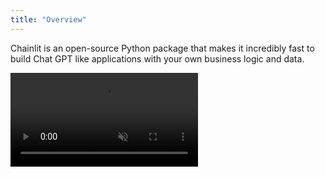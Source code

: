 ```yaml
---
title: "Overview"
---
```


Chainlit is an open-source Python package that makes it incredibly fast to build Chat GPT like applications with your own business logic and data.

<Frame caption="Build Chat GPT like apps with Chainlit">
  <video
    controls
    autoPlay
    loop
    muted
    src="https://github.com/Chainlit/chainlit/assets/13104895/cbcb8078-ab4d-4e4c-8e4e-7aaa51ca1fd0"
  />
</Frame>

## Key features

1. [Build fast:](/examples/openai-sql) Integrate seamlessly with an existing code base or start from scratch in minutes

2. [Data persistence:](/chat-data/overview) Leverage user generated data + feedback.

3. [Visualize multi-steps reasoning:](/observability-iteration/chain-of-thought) Understand the intermediary steps that produced an output at a glance

4. [Iterate on prompts:](/observability-iteration/prompt-playground) Deep dive into prompts in the Prompt Playground to understand where things went wrong and iterate

## Integrations

Chainlit is compatible with all Python programs and libraries. That being said, it comes with a set of integrations with popular libraries and frameworks.

<CardGroup cols={2}>
  <Card
  title="LangChain"
  icon="circle"
  color="#ea5a0c"
  href="/integrations/langchain">
    Learn how to use any LangChain agent with Chainlit.
  </Card>

<Card
  title="Autogen"
  icon="circle"
  color="#F80061"
  href="https://github.com/Chainlit/cookbook/tree/main/pyautogen"
>
  Learn how to integrate your Autogen agents with Chainlit.
</Card>

<Card
  title="OpenAI Assistant"
  icon="circle"
  color="#dc2626"
  href="https://github.com/Chainlit/cookbook/tree/main/openai-assistant"
>
  Learn how to integrate your OpenAI Assistants with Chainlit.
</Card>

<Card
  title="Llama Index"
  icon="circle"
  color="#0285c7"
  href="/integrations/llama-index"
>
  Learn how to integrate your Llama Index code with Chainlit.
</Card>

<Card
  title="Haystack"
  icon="circle"
  color="#16a34a"
  href="/integrations/haystack"
>
  Learn how to integrate your Haystack code with Chainlit.
</Card>

</CardGroup>
